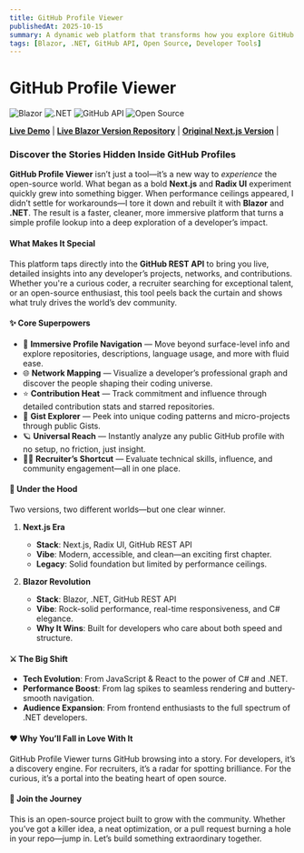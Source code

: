 ```yaml
---
title: GitHub Profile Viewer
publishedAt: 2025-10-15
summary: A dynamic web platform that transforms how you explore GitHub profiles, built with Blazor and .NET. Dive deep into developers' open-source contributions with a sleek interface and robust performance.
tags: [Blazor, .NET, GitHub API, Open Source, Developer Tools]
---
```


# GitHub Profile Viewer

![Blazor](https://img.shields.io/badge/Blazor-7.0.5-blue?logo=blazor)
![.NET](https://img.shields.io/badge/.NET-7.0-blue?logo=dotnet)
![GitHub API](https://img.shields.io/badge/GitHub%20API-v3-black?logo=github)
![Open Source](https://img.shields.io/badge/Open%20Source-Yes-green?logo=github)

**[Live Demo](https://gpv.sametcc.me)** | **[Live Blazor Version Repository](https://github.com/sametcn99/GPVBlazor)** | **[Original Next.js Version](https://github.com/sametcn99/github-profile-viewer)** |

### Discover the Stories Hidden Inside GitHub Profiles

**GitHub Profile Viewer** isn’t just a tool—it’s a new way to _experience_ the open-source world.
What began as a bold **Next.js** and **Radix UI** experiment quickly grew into something bigger. When performance ceilings appeared, I didn’t settle for workarounds—I tore it down and rebuilt it with **Blazor** and **.NET**. The result is a faster, cleaner, more immersive platform that turns a simple profile lookup into a deep exploration of a developer’s impact.

#### What Makes It Special

This platform taps directly into the **GitHub REST API** to bring you live, detailed insights into any developer’s projects, networks, and contributions. Whether you're a curious coder, a recruiter searching for exceptional talent, or an open-source enthusiast, this tool peels back the curtain and shows what truly drives the world’s dev community.

#### ✨ Core Superpowers

- 🧭 **Immersive Profile Navigation** — Move beyond surface-level info and explore repositories, descriptions, language usage, and more with fluid ease.
- 🌐 **Network Mapping** — Visualize a developer’s professional graph and discover the people shaping their coding universe.
- ⭐ **Contribution Heat** — Track commitment and influence through detailed contribution stats and starred repositories.
- 📜 **Gist Explorer** — Peek into unique coding patterns and micro-projects through public Gists.
- 🪐 **Universal Reach** — Instantly analyze any public GitHub profile with no setup, no friction, just insight.
- 🧑‍💻 **Recruiter’s Shortcut** — Evaluate technical skills, influence, and community engagement—all in one place.

#### 🧱 Under the Hood

Two versions, two different worlds—but one clear winner.

1. **Next.js Era**
   - **Stack**: Next.js, Radix UI, GitHub REST API
   - **Vibe**: Modern, accessible, and clean—an exciting first chapter.
   - **Legacy**: Solid foundation but limited by performance ceilings.

2. **Blazor Revolution**
   - **Stack**: Blazor, .NET, GitHub REST API
   - **Vibe**: Rock-solid performance, real-time responsiveness, and C# elegance.
   - **Why It Wins**: Built for developers who care about both speed and structure.

#### ⚔️ The Big Shift

- **Tech Evolution**: From JavaScript & React to the power of C# and .NET.
- **Performance Boost**: From lag spikes to seamless rendering and buttery-smooth navigation.
- **Audience Expansion**: From frontend enthusiasts to the full spectrum of .NET developers.

#### ❤️ Why You’ll Fall in Love With It

GitHub Profile Viewer turns GitHub browsing into a story.
For developers, it’s a discovery engine.
For recruiters, it’s a radar for spotting brilliance.
For the curious, it’s a portal into the beating heart of open source.

#### 🤝 Join the Journey

This is an open-source project built to grow with the community. Whether you’ve got a killer idea, a neat optimization, or a pull request burning a hole in your repo—jump in. Let’s build something extraordinary together.
